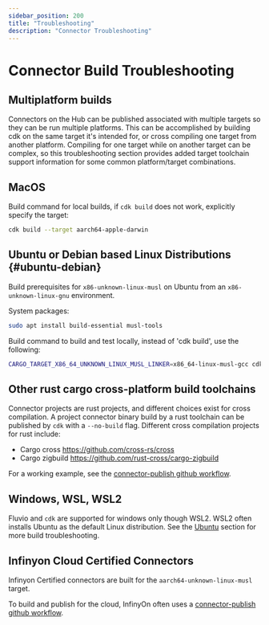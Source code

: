 ```yaml
---
sidebar_position: 200
title: "Troubleshooting"
description: "Connector Troubleshooting"
---
```


# Connector Build Troubleshooting

## Multiplatform builds

Connectors on the Hub can be published associated with multiple targets so
they can be run multiple platforms. This can be accomplished by building cdk on
the same target it's intended for, or cross compiling one target from another
platform.  Compiling for one target while on another target can be complex, so
this troubleshooting section provides added target toolchain support information
for some common platform/target combinations.

## MacOS

Build command for local builds, if `cdk build` does not work, explicitly specify
the target:

```bash
cdk build --target aarch64-apple-darwin
```

## Ubuntu or Debian based Linux Distributions {#ubuntu-debian}

Build prerequisites for `x86-unknown-linux-musl` on Ubuntu from an
`x86-unknown-linux-gnu` environment.

System packages:
```bash
sudo apt install build-essential musl-tools
```

Build command to build and test locally, instead of 'cdk build', use the
following:

```bash
CARGO_TARGET_X86_64_UNKNOWN_LINUX_MUSL_LINKER=x86_64-linux-musl-gcc cdk build
```

## Other rust cargo cross-platform build toolchains

Connector projects are rust projects, and different choices exist for cross
compilation.  A project connector binary build by a rust toolchain can be
published by `cdk` with a `--no-build` flag.  Different cross compilation
projects for rust include:

- Cargo cross https://github.com/cross-rs/cross
- Cargo zigbuild https://github.com/rust-cross/cargo-zigbuild

For a working example, see the [connector-publish github workflow].

## Windows, WSL, WSL2

Fluvio and `cdk` are supported for windows only though WSL2.  WSL2 often installs
Ubuntu as the default Linux distribution. See the [Ubuntu] section for more
build troubleshooting.

## Infinyon Cloud Certified Connectors

Infinyon Certified connectors are built for the `aarch64-unknown-linux-musl` target.

To build and publish for the cloud, InfinyOn often uses a [connector-publish github workflow].

[Ubuntu]: #ubuntu-debian
[connector-publish github workflow]: https://github.com/infinyon/fluvio/blob/master/.github/workflows/connector-publish.yml
